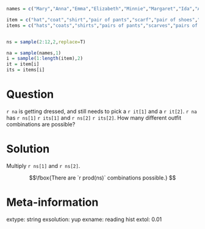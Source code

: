 ```r
names = c("Mary","Anna","Emma","Elizabeth","Minnie","Margaret","Ida","Alice","Bertha","Sarah","Annie","Clara","Ella","Florence","Cora","Martha","Laura","Nellie","Grace","Carrie","Maude","Mabel","Bessie","Jennie","Gertrude","Julia","Hattie","Edith","Mattie","Rose","Catherine","Lillian","Ada","Lillie","Helen","Jessie","Louise","Ethel","Lula","Myrtle","Eva","Frances","Lena","Lucy","Edna","Maggie","Pearl","Daisy","Fannie","Josephine","Dora","Rosa","Katherine","Agnes","Marie","Nora","May","Mamie","Blanche","Stella","Ellen","Nancy","Effie","Sallie","Nettie","Della","Lizzie","Flora","Susie","Maud","Mae","Etta","Harriet","Sadie","Caroline","Katie","Lydia","Elsie","Kate","Susan","Mollie","Alma","Addie","Georgia","Eliza","Lulu","Nannie","Lottie","Amanda","Belle","Charlotte","Rebecca","Ruth","Viola","Olive","Amelia","Hannah","Jane","Virginia","Emily","Matilda","Irene","Kathryn","Esther","Willie","Henrietta","Ollie","Amy","Rachel","Sara","Estella","Theresa","Augusta","Ora","Pauline","Josie","Lola","Sophia","Leona","Anne","Mildred","Ann","Beulah","Callie","Lou","Delia","Eleanor","Barbara","Iva","Louisa","Maria","Mayme","Evelyn","Estelle","Nina","Betty","Marion","Bettie","Dorothy","Luella","Inez","Lela","Rosie","Allie","Millie","Janie","Cornelia","Victoria","Ruby","Winifred","Alta","Celia","Christine","Beatrice","Birdie","Harriett","Mable","Myra","Sophie","Tillie","Isabel","Sylvia","Carolyn","Isabelle","Leila","Sally","Ina","Essie","Bertie","Nell","Alberta","Katharine","Lora","Rena","Mina","Rhoda","Mathilda","Abbie","Eula","Dollie","Hettie","Eunice","Fanny","Ola","Lenora","Adelaide","Christina","Lelia","Nelle","Sue","Johanna","Lilly","Lucinda","Minerva","Lettie","Roxie","Cynthia","Helena","Hilda","Hulda","Bernice","Genevieve","Jean","Cordelia","Marian","Francis","Jeanette","Adeline","Gussie","Leah","Lois","Lura","Mittie","Hallie","Isabella","Olga","Phoebe","Teresa","Hester","Lida","Lina","Winnie","Claudia","Marguerite","Vera","Cecelia","Bess","Emilie","John","Rosetta","Verna","Myrtie","Cecilia","Elva","Olivia","Ophelia","Georgie","Elnora","Violet","Adele","Lily","Linnie","Loretta","Madge","Polly","Virgie","Eugenia","Lucile","Lucille","Mabelle","Rosalie","Kittie","Meta","Angie","Dessie","Georgiana","Lila","Regina","Selma","Wilhelmina","Bridget","Lilla","Malinda","Vina","Freda","Gertie","Jeannette","Louella","Mandy","Roberta","Cassie","Corinne","Ivy","Melissa","Lyda","Naomi","Norma","Bell","Margie","Nona","Zella","Dovie","Elvira","Erma","Irma","Leota","William","Artie","Blanch","Charity","Lorena","Lucretia","Orpha","Alvina","Annette","Catharine","Elma","Geneva","Janet","Lee","Leora","Lona","Miriam","Zora","Linda","Octavia","Sudie","Zula","Adella","Alpha","Frieda","George","Joanna","Leonora","Priscilla","Tennie","Angeline","Docia","Ettie","Flossie","Hanna","Letha","Minta","Retta","Rosella","Adah","Berta","Elisabeth","Elise","Goldie","Leola","Margret","Adaline","Floy","Idella","Juanita","Lenna","Lucie","Missouri","Nola","Zoe","Eda","Isabell","James","Julie","Letitia","Madeline","Malissa","Mariah","Pattie","Vivian","Almeda","Aurelia","Claire","Dolly","Hazel","Jannie","Kathleen","Kathrine","Lavinia","Marietta","Melvina","Ona","Pinkie","Samantha","Susanna","Chloe","Donnie","Elsa","Gladys","Matie","Pearle","Vesta","Vinnie","Antoinette","Clementine","Edythe","Harriette","Libbie","Lilian","Lue","Lutie","Magdalena","Meda","Rita","Tena","Zelma","Adelia","Annetta","Antonia","Dona","Elizebeth","Georgianna","Gracie","Iona","Lessie","Leta","Liza","Mertie","Molly","Neva","Oma","Alida","Alva","Cecile","Cleo","Donna","Ellie","Ernestine","Evie","Frankie","Helene","Minna","Myrta","Prudence","Queen","Rilla","Savannah","Tessie","Tina","Agatha","America","Anita","Arminta","Dorothea","Ira","Luvenia","Marjorie","Maybelle","Mellie","Nan","Pearlie","Sidney","Velma","Clare","Constance","Dixie","Ila","Iola","Jimmie","Louvenia","Lucia","Ludie","Luna","Metta","Patsy","Phebe","Sophronia","Adda","Avis","Betsy","Bonnie","Cecil","Cordie","Emmaline","Ethelyn","Hortense","June","Louie","Lovie","Marcella","Melinda","Mona","Odessa","Veronica","Aimee","Annabel","Ava","Bella","Carolina","Cathrine","Christena","Clyde","Dena","Dolores","Eleanore","Elmira","Fay","Frank","Jenny","Kizzie","Lonnie","Loula","Magdalene","Mettie","Mintie","Peggy","Reba","Serena","Vida","Zada","Abigail","Celestine","Celina","Claudie","Clemmie","Connie","Daisie","Deborah","Dessa","Easter","Eddie","Emelia","Emmie","Imogene","India","Jeanne","Joan","Lenore","Liddie","Lotta","Mame","Nevada","Rachael","Sina","Willa","Aline","Beryl","Charles","Daisey","Dorcas","Edmonia","Effa","Eldora","Eloise","Emmer","Era","Gena","Henry","Iris","Izora","Lennie","Lissie","Mallie","Malvina","Mathilde","Mazie","Queenie","Robert","Rosina","Salome","Theodora","Therese","Vena","Wanda","Wilda","Altha","Anastasia","Besse","Bird","Birtie","Clarissa","Claude","Delilah","Diana","Emelie","Erna","Fern","Florida","Frona","Hilma","Joseph","Juliet","Leonie","Lugenia","Mammie","Manda","Manerva","Manie","Nella","Paulina","Philomena","Rae","Selina","Sena","Theodosia","Tommie","Una","Vernie","Adela","Althea","Amalia","Amber","Angelina","Annabelle","Anner","Arie","Clarice","Corda","Corrie","Dell","Dellar","Donie","Doris","Elda","Elinor","Emeline","Emilia","Esta","Estell","Etha","Fred","Hope","Indiana","Ione","Jettie","Johnnie","Josiephine","Kitty","Lavina","Leda","Letta","Mahala","Marcia","Margarette","Maudie","Maye","Norah","Oda","Patty","Paula","Permelia","Rosalia","Roxanna","Sula","Vada","Winnifred","Adline","Almira","Alvena","Arizona","Becky","Bennie","Bernadette","Camille","Cordia","Corine","Dicie","Dove","Drusilla","Elena","Elenora","Elmina","Ethyl","Evalyn","Evelina","Faye","Huldah","Idell","Inga","Irena","Jewell","Kattie","Lavenia","Leslie","Lovina","Lulie","Magnolia","Margeret","Margery","Media","Millicent","Nena","Ocie","Orilla","Osie","Pansy","Ray","Rosia","Rowena","Shirley","Tabitha","Thomas","Verdie","Walter","Zetta","Zoa","Zona","Albertina","Albina","Alyce","Amie","Angela","Annis","Carol","Carra","Clarence","Clarinda","Delphia","Dillie","Doshie","Drucilla","Etna","Eugenie","Eulalia","Eve","Felicia","Florance","Fronie","Geraldine","Gina","Glenna","Grayce","Hedwig","Jessica","Jossie","Katheryn","Katy","Lea","Leanna","Leitha","Leone","Lidie","Loma","Lular","Magdalen","Maymie","Minervia","Muriel","Neppie","Olie","Onie","Osa","Otelia","Paralee","Patience","Rella","Rillie","Rosanna","Theo","Tilda","Tishie","Tressa","Viva","Yetta","Zena","Zola","Abby","Aileen","Alba","Alda","Alla","Alverta","Ara","Ardelia","Ardella","Arrie","Arvilla","Augustine","Aurora","Bama","Bena","Byrd","Calla","Camilla","Carey","Carlotta","Celestia","Cherry","Cinda","Classie","Claudine","Clemie","Clifford","Clyda","Creola","Debbie","Dee","Dinah","Doshia","Ednah","Edyth","Eleanora","Electa","Eola","Erie","Eudora","Euphemia","Evalena","Evaline","Faith","Fidelia","Freddie","Golda","Harry","Helma","Hermine","Hessie","Ivah","Janette","Jennette","Joella","Kathryne","Lacy","Lanie","Lauretta","Leana","Leatha","Leo","Liller","Lillis","Louetta","Madie","Mai","Martina","Maryann","Melva","Mena","Mercedes","Merle","Mima","Minda","Monica","Nealie","Netta","Nolia","Nonie","Odelia","Ottilie","Phyllis","Robbie","Sabina","Sada","Sammie","Suzanne","Sybilla","Thea","Tressie","Vallie","Venie","Viney","Wilhelmine","Winona","Zelda","Zilpha","Adelle","Adina","Adrienne","Albertine","Alys","Ana","Araminta","Arthur","Birtha","Bulah","Caddie","Celie","Charlotta","Clair","Concepcion","Cordella","Corrine","Delila","Delphine","Dosha","Edgar","Elaine","Elisa","Ellar","Elmire","Elvina","Ena","Estie","Etter","Fronnie","Genie","Georgina","Glenn","Gracia","Guadalupe","Gwendolyn","Hassie","Honora","Icy","Isa","Isadora","Jesse","Jewel","Joe","Johannah","Juana","Judith","Judy","Junie","Lavonia","Lella","Lemma","Letty","Linna","Littie","Lollie","Lorene","Louis","Love","Lovisa","Lucina","Lynn","Madora","Mahalia","Manervia","Manuela","Margarett","Margaretta","Margarita","Marilla","Mignon","Mozella","Natalie","Nelia","Nolie","Omie","Opal","Ossie","Ottie","Ottilia","Parthenia","Penelope","Pinkey","Pollie","Rennie","Reta","Roena","Rosalee","Roseanna","Ruthie","Sabra","Sannie","Selena","Sibyl","Tella","Tempie","Tennessee","Teressa","Texas","Theda","Thelma","Thursa","Ula","Vannie","Verona","Vertie","Wilma","John","William","James","Charles","George","Frank","Joseph","Thomas","Henry","Robert","Edward","Harry","Walter","Arthur","Fred","Albert","Samuel","David","Louis","Joe","Charlie","Clarence","Richard","Andrew","Daniel","Ernest","Will","Jesse","Oscar","Lewis","Peter","Benjamin","Frederick","Willie","Alfred","Sam","Roy","Herbert","Jacob","Tom","Elmer","Carl","Lee","Howard","Martin","Michael","Bert","Herman","Jim","Francis","Harvey","Earl","Eugene","Ralph","Ed","Claude","Edwin","Ben","Charley","Paul","Edgar","Isaac","Otto","Luther","Lawrence","Ira","Patrick","Guy","Oliver","Theodore","Hugh","Clyde","Alexander","August","Floyd","Homer","Jack","Leonard","Horace","Marion","Philip","Allen","Archie","Stephen","Chester","Willis","Raymond","Rufus","Warren","Jessie","Milton","Alex","Leo","Julius","Ray","Sidney","Bernard","Dan","Jerry","Calvin","Perry","Dave","Anthony","Eddie","Amos","Dennis","Clifford","Leroy","Wesley","Alonzo","Garfield","Franklin","Emil","Leon","Nathan","Harold","Matthew","Levi","Moses","Everett","Lester","Winfield","Adam","Lloyd","Mack","Fredrick","Jay","Jess","Melvin","Noah","Aaron","Alvin","Norman","Gilbert","Elijah","Victor","Gus","Nelson","Jasper","Silas","Jake","Christopher","Mike","Percy","Adolph","Maurice","Cornelius","Felix","Reuben","Wallace","Claud","Roscoe","Sylvester","Earnest","Hiram","Otis","Simon","Willard","Irvin","Mark","Jose","Wilbur","Abraham","Virgil","Clinton","Elbert","Leslie","Marshall","Owen","Wiley","Anton","Morris","Manuel","Phillip","Augustus","Emmett","Eli","Nicholas","Wilson","Alva","Harley","Newton","Timothy","Marvin","Ross","Curtis","Edmund","Jeff","Elias","Harrison","Stanley","Columbus","Lon","Ora","Ollie","Pearl","Russell","Solomon","Arch","Asa","Clayton","Enoch","Irving","Mathew","Nathaniel","Scott","Hubert","Lemuel","Andy","Ellis","Emanuel","Joshua","Millard","Vernon","Wade","Cyrus","Miles","Rudolph","Sherman","Austin","Bill","Chas","Lonnie","Monroe","Byron","Edd","Emery","Grant","Jerome","Max","Mose","Steve","Gordon","Abe","Pete","Chris","Clark","Gustave","Orville","Lorenzo","Bruce","Marcus","Preston","Bob","Dock","Donald","Jackson","Cecil","Barney","Delbert","Edmond","Anderson","Christian","Glenn","Jefferson","Luke","Neal","Burt","Ike","Myron","Tony","Conrad","Joel","Matt","Riley","Vincent","Emory","Isaiah","Nick","Ezra","Green","Juan","Clifton","Lucius","Porter","Arnold","Bud","Jeremiah","Taylor","Forrest","Roland","Spencer","Burton","Don","Emmet","Gustav","Louie","Morgan","Ned","Van","Ambrose","Chauncey","Elisha","Ferdinand","General","Julian","Kenneth","Mitchell","Allie","Josh","Judson","Lyman","Napoleon","Pedro","Berry","Dewitt","Ervin","Forest","Lynn","Pink","Ruben","Sanford","Ward","Douglas","Ole","Omer","Ulysses","Walker","Wilbert","Adelbert","Benjiman","Ivan","Jonas","Major","Abner","Archibald","Caleb","Clint","Dudley","Granville","King","Mary","Merton","Antonio","Bennie","Carroll","Freeman","Josiah","Milo","Royal","Dick","Earle","Elza","Emerson","Fletcher","Judge","Laurence","Neil","Roger","Seth","Glen","Hugo","Jimmie","Johnnie","Washington","Elwood","Gust","Harmon","Jordan","Simeon","Wayne","Wilber","Clem","Evan","Frederic","Irwin","Junius","Lafayette","Loren","Madison","Mason","Orval","Abram","Aubrey","Elliott","Hans","Karl","Minor","Wash","Wilfred","Allan","Alphonse","Dallas","Dee","Isiah","Jason","Johnny","Lawson","Lew","Micheal","Orin","Addison","Cal","Erastus","Francisco","Hardy","Lucien","Randolph","Stewart","Vern","Wilmer","Zack","Adrian","Alvah","Bertram","Clay","Ephraim","Fritz","Giles","Grover","Harris","Isom","Jesus","Johnie","Jonathan","Lucian","Malcolm","Merritt","Otho","Perley","Rolla","Sandy","Tomas","Wilford","Adolphus","Angus","Arther","Carlos","Cary","Cassius","Davis","Hamilton","Harve","Israel","Leander","Melville","Merle","Murray","Pleasant","Sterling","Steven","Axel","Boyd","Bryant","Clement","Erwin","Ezekiel","Foster","Frances","Geo","Houston","Issac","Jules","Larkin","Mat","Morton","Orlando","Pierce","Prince","Rollie","Rollin","Sim","Stuart","Wilburn","Bennett","Casper","Christ","Dell","Egbert","Elmo","Fay","Gabriel","Hector","Horatio","Lige","Saul","Smith","Squire","Tobe","Tommie","Wyatt","Alford","Alma","Alton","Andres","Burl","Cicero","Dean","Dorsey","Enos","Howell","Lou","Loyd","Mahlon","Nat","Omar","Oran","Parker","Raleigh","Reginald","Rubin","Seymour","Wm","Young","Benjamine","Carey","Carlton","Eldridge","Elzie","Garrett","Isham","Johnson","Larry","Logan","Merrill","Mont","Oren","Pierre","Rex","Rodney","Ted","Webster","West","Wheeler","Willam","Al","Aloysius","Alvie","Anna","Art","Augustine","Bailey","Benjaman","Beverly","Bishop","Clair","Cloyd","Coleman","Dana","Duncan","Dwight","Emile","Evert","Henderson","Hunter","Jean","Lem","Luis","Mathias","Maynard","Miguel","Mortimer","Nels","Norris","Pat","Phil","Rush","Santiago","Sol","Sydney","Thaddeus","Thornton","Tim","Travis","Truman","Watson","Webb","Wellington","Winfred","Wylie","Alec","Basil","Baxter","Bertrand","Buford","Burr","Cleveland","Colonel","Dempsey","Early","Ellsworth","Fate","Finley","Gabe","Garland","Gerald","Herschel","Hezekiah","Justus","Lindsey","Marcellus","Olaf","Olin","Pablo","Rolland","Turner","Verne","Volney","Williams","Almon","Alois","Alonza","Anson","Authur","Benton","Billie","Cornelious","Darius","Denis","Dillard","Doctor","Elvin","Emma","Eric","Evans","Gideon","Haywood","Hilliard","Hosea","Lincoln","Lonzo","Lucious","Lum","Malachi","Newt","Noel","Orie","Palmer","Pinkney","Shirley","Sumner","Terry","Urban","Uriah","Valentine","Waldo","Warner","Wong","Zeb","Abel","Alden","Archer","Avery","Carson","Cullen","Doc","Eben","Elige","Elizabeth","Elmore","Ernst","Finis","Freddie","Godfrey","Guss","Hamp","Hermann","Isadore","Isreal","Jones","June","Lacy","Lafe","Leland","Llewellyn","Ludwig","Manford","Maxwell","Minnie","Obie","Octave","Orrin","Ossie","Oswald","Park","Parley","Ramon","Rice","Stonewall","Theo","Tillman","Addie","Aron","Ashley","Bernhard","Bertie","Berton","Buster","Butler","Carleton","Carrie","Clara","Clarance","Clare","Crawford","Danial","Dayton","Dolphus","Elder","Ephriam","Fayette","Felipe","Fernando","Flem","Florence","Ford","Harlan","Hayes","Henery","Hoy","Huston","Ida","Ivory","Jonah","Justin","Lenard","Leopold","Lionel","Manley","Marquis","Marshal","Mart","Odie","Olen","Oral","Orley","Otha","Press","Price","Quincy","Randall","Rich","Richmond","Romeo","Russel","Rutherford","Shade","Shelby","Solon","Thurman","Tilden","Troy","Woodson","Worth","Aden","Alcide","Alf","Algie","Arlie","Bart","Bedford","Benito","Billy","Bird","Birt","Bruno","Burley","Chancy","Claus","Cliff","Clovis","Connie","Creed","Delos","Duke","Eber","Eligah","Elliot","Elton","Emmitt","Gene","Golden","Hal","Hardin","Harman","Hervey","Hollis","Ivey","Jennie","Len","Lindsay","Lonie","Lyle","Mac","Mal","Math","Miller","Orson","Osborne","Percival","Pleas","Ples","Rafael","Raoul","Roderick","Rose","Shelton","Sid","Theron","Tobias","Toney","Tyler","Vance","Vivian","Walton","Watt","Weaver","Wilton","Adolf","Albin","Albion","Allison","Alpha","Alpheus","Anastacio","Andre","Annie","Arlington","Armand","Asberry","Asbury","Asher","Augustin","Auther","Author","Ballard","Blas","Caesar","Candido","Cato","Clarke","Clemente","Colin","Commodore","Cora","Coy","Cruz","Curt","Damon","Davie","Delmar","Dexter","Dora","Doss","Drew","Edson","Elam","Elihu","Eliza","Elsie","Erie","Ernie","Ethel","Ferd","Friend","Garry","Gary","Grace","Gustaf","Hallie","Hampton","Harrie","Hattie","Hence","Hillard","Hollie","Holmes","Hope","Hyman","Ishmael","Jarrett","Jessee","Joeseph","Junious","Kirk","Levy","Mervin","Michel","Milford","Mitchel","Nellie","Noble","Obed","Oda","Orren","Ottis","Rafe","Redden","Reese","Rube","Ruby","Rupert","Salomon","Sammie","Sanders","Soloman","Stacy","Stanford","Stanton","Thad","Titus","Tracy","Vernie","Wendell","Wilhelm","Willian","Yee","Zeke","Ab","Abbott","Agustus","Albertus","Almer","Alphonso","Alvia","Artie","Arvid","Ashby","Augusta","Aurthur","Babe","Baldwin","Barnett","Bartholomew","Barton","Bernie","Blaine","Boston","Brad","Bradford","Bradley","Brooks","Buck","Budd","Ceylon","Chalmers","Chesley","Chin","Cleo","Crockett","Cyril","Daisy","Denver","Dow","Duff","Edie","Edith","Elick","Elie","Eliga","Eliseo","Elroy","Ely","Ennis","Enrique","Erasmus","Esau","Everette","Firman","Fleming","Flora","Gardner","Gee","Gorge","Gottlieb","Gregorio","Gregory","Gustavus","Halsey","Handy","Hardie","Harl","Hayden","Hays","Hermon","Hershel","Holly","Hosteen","Hoyt","Hudson","Huey","Humphrey","Hunt","Hyrum","Irven","Isam","Ivy","Jabez","Jewel","Jodie","Judd","Julious","Justice","Katherine","Kelly","Kit","Knute","Lavern","Lawyer","Layton","Leonidas","Lewie","Lillie","Linwood","Loran","Lorin","Mace","Malcom","Manly","Manson","Matthias","Mattie","Merida","Miner","Montgomery","Moroni","Murdock","Myrtle","Nate","Nathanial","Nimrod","Nora","Norval","Nova","Orion","Orla","Orrie","Payton","Philo","Phineas","Presley","Ransom","Reece","Rene","Roswell","Rowland","Sampson","Samual","Santos","Schuyler","Sheppard","Spurgeon","Starling","Sylvanus","Theadore","Theophile","Tilmon","Tommy","Unknown","Vann","Wes","Winston","Wood","Woodie","Worthy","Wright","York","Zachariah")

item = c("hat","coat","shirt","pair of pants","scarf","pair of shoes","necklace","bracelet")
items = c("hats","coats","shirts","pairs of pants","scarves","pairs of shoes","necklaces","bracelets")


ns = sample(2:12,2,replace=T)

na = sample(names,1)
i = sample(1:length(item),2)
it = item[i]
its = items[i]
```

Question
========

`r na` is getting dressed, and still needs to pick a `r it[1]` and a `r it[2]`. `r na` has `r ns[1]` `r its[1]` and `r ns[2]` `r its[2]`. How many different outfit combinations are possible?



Solution
========

Multiply `r ns[1]` and `r ns[2]`.

$$\fbox{There are `r prod(ns)` combinations possible.} $$


Meta-information
============
extype: string
exsolution: yup
exname: reading hist
extol: 0.01
